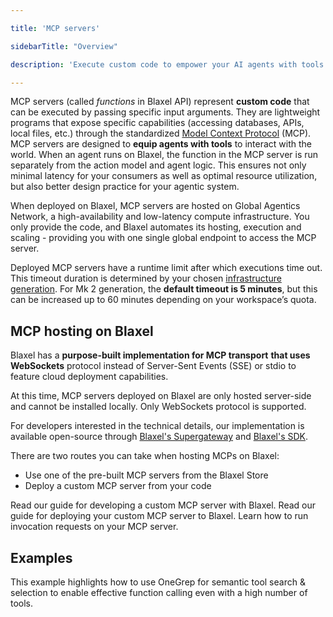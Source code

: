 ```yaml
---

title: 'MCP servers'

sidebarTitle: "Overview"

description: 'Execute custom code to empower your AI agents with tools and actions.'

---
```


MCP servers (called *functions* in Blaxel API) represent **custom code** that can be executed by passing specific input arguments. They are lightweight programs that expose specific capabilities (accessing databases, APIs, local files, etc.) through the standardized [Model Context Protocol](https://modelcontextprotocol.io/introduction) (MCP). MCP servers are designed to **equip agents with tools** to interact with the world. When an agent runs on Blaxel, the function in the MCP server is run separately from the action model and agent logic. This ensures not only minimal latency for your consumers as well as optimal resource utilization, but also better design practice for your agentic system.

When deployed on Blaxel, MCP servers are hosted on Global Agentics Network, a high-availability and low-latency compute infrastructure. You only provide the code, and Blaxel automates its hosting, execution and scaling - providing you with one single global endpoint to access the MCP server. 

Deployed MCP servers have a runtime limit after which executions time out. This timeout duration is determined by your chosen [infrastructure generation](../Infrastructure/Gens). For Mk 2 generation, the **default timeout is 5 minutes**, but this can be increased up to 60 minutes depending on your workspace’s quota.

## MCP hosting on Blaxel

Blaxel has a **purpose-built implementation for MCP transport** **that uses WebSockets** protocol instead of Server-Sent Events (SSE) or stdio to feature cloud deployment capabilities.

At this time, MCP servers deployed on Blaxel are only hosted server-side and cannot be installed locally. Only WebSockets protocol is supported.

<Info>For developers interested in the technical details, our implementation is available open-source through [Blaxel's Supergateway](https://github.com/blaxel-ai/supergateway) and [Blaxel's SDK](https://github.com/blaxel-ai/toolkit/blob/main/sdk-ts/src/functions/mcp.ts).</Info>

There are two routes you can take when hosting MCPs on Blaxel:

- Use one of the pre-built MCP servers from the Blaxel Store
- Deploy a custom MCP server from your code

<Card title="Developing an MCP server" icon="code" href="/Functions/Create-MCP-server">
Read our guide for developing a custom MCP server with Blaxel.
</Card>

<Card title="Host an MCP server on Blaxel" icon="rocket" href="/Functions/Deploy-a-function">
Read our guide for deploying your custom MCP server to Blaxel.
</Card>

<Card title="Connect to an MCP server" icon="bolt" href="/Functions/Invoke-functions">
Learn how to run invocation requests on your MCP server. 
</Card>

## Examples

<Card title="Implement semantic tool search" icon="screwdriver-wrench" href="/Functions/Integrate-in-apps/OneGrep">
This example highlights how to use OneGrep for semantic tool search & selection to enable effective function calling even with a high number of tools.
</Card>